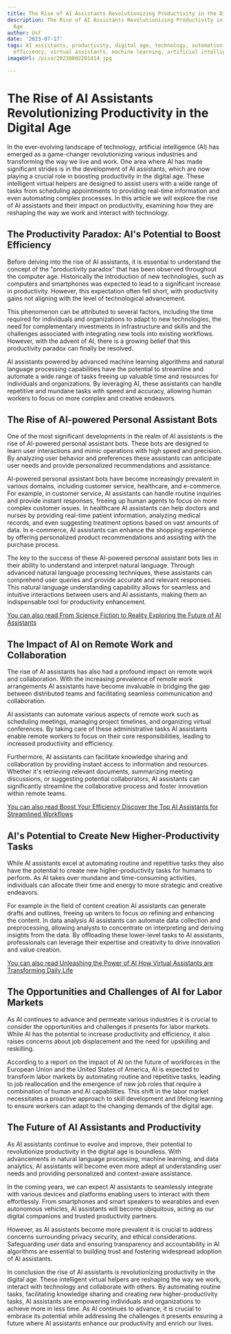 ```yaml
---
title: The Rise of AI Assistants Revolutionizing Productivity in the Digital Age
description: The Rise of AI Assistants Revolutionizing Productivity in the Digital
  Age
author: Usf
date: '2023-07-17'
tags: AI assistants, productivity, digital age, technology, automation, innovation,
  efficiency, virtual assistants, machine learning, artificial intelligence
imageUrl: /pixa/20230802201414.jpg

---
```

# The Rise of AI Assistants Revolutionizing Productivity in the Digital Age

In the ever-evolving landscape of technology,  artificial intelligence (AI) has emerged as a game-changer revolutionizing  various industries and transforming the way we live and work. One area  where AI has made significant strides is in the development of  AI assistants, which are now  playing  a crucial role in boosting productivity in the digital age.  These intelligent virtual helpers are designed to assist users with a wide range of tasks from scheduling appointments to providing real-time information  and even automating complex processes. In this article we will explore the rise of AI assistants and  their impact on productivity, examining how they are reshaping the way  we work and interact with technology.

## The Productivity Paradox: AI's Potential to Boost Efficiency

Before  delving into the rise of AI assistants,  it is essential to understand  the concept of the "productivity paradox" that has  been observed throughout  the computer age. Historically the introduction  of new technologies, such as computers  and smartphones was expected to lead to  a significant  increase in productivity.  However, this expectation often  fell  short, with productivity gains not aligning with the level  of technological advancement.

This  phenomenon can be attributed to several factors, including the time required for individuals and organizations  to adapt to new  technologies, the need for complementary investments in infrastructure and  skills and the challenges associated  with integrating new tools into existing  workflows. However, with the advent of AI, there is a growing belief that this productivity paradox can finally be resolved.

AI assistants powered by advanced machine learning algorithms  and natural language processing capabilities have the potential to streamline and automate a wide range of tasks  freeing up  valuable time and resources for individuals and organizations. By leveraging AI, these  assistants can  handle repetitive and mundane tasks with speed and accuracy, allowing human workers to focus on more complex and creative endeavors.

##  The Rise of AI-powered Personal  Assistant Bots

One of the most significant developments in the realm of AI assistants is the rise of AI-powered personal  assistant bots. These bots  are designed to learn user interactions and  mimic operations with high speed and precision. By analyzing user behavior and preferences these assistants can anticipate user needs and provide personalized recommendations and  assistance.

AI-powered personal assistant bots have become increasingly prevalent in various domains,  including customer service, healthcare, and e-commerce. For example, in customer service, AI assistants can handle routine inquiries and provide  instant responses, freeing up human agents to focus on more complex customer issues. In healthcare AI assistants can help doctors and nurses by providing real-time patient information, analyzing  medical records, and even suggesting treatment  options  based on vast amounts of data. In e-commerce, AI  assistants can enhance the shopping experience  by offering personalized product recommendations and assisting  with the purchase process.

The key to the  success of these AI-powered personal assistant bots lies in their ability to understand and interpret  natural language. Through advanced natural language processing techniques, these assistants can comprehend user queries and provide accurate and relevant responses. This natural language understanding capability allows for seamless and intuitive interactions between users  and AI assistants, making  them an indispensable tool for productivity enhancement.

[You can also read From Science  Fiction to Reality Exploring the Future of  AI Assistants](From%20Science%20Fiction%20to%20Reality%20Exploring%20the%20Future%20of%20AI%20Assistants)


## The Impact of AI on Remote Work and Collaboration

The rise of AI assistants  has also had a profound impact on remote  work and collaboration. With the  increasing prevalence of remote work arrangements AI assistants  have  become invaluable in bridging the gap between distributed  teams and facilitating seamless communication and collaboration.

AI assistants can automate various aspects of remote work such as scheduling meetings, managing project timelines, and organizing virtual conferences. By taking care  of these administrative tasks AI assistants  enable remote workers to focus  on their core responsibilities, leading to increased  productivity and efficiency.

Furthermore, AI assistants  can facilitate knowledge sharing and collaboration by providing instant access to information and resources. Whether it's retrieving relevant documents, summarizing meeting discussions, or suggesting potential collaborators, AI  assistants can significantly streamline the collaborative process and foster innovation within remote teams.

[You can  also read Boost Your Efficiency Discover the Top AI Assistants for Streamlined Workflows](Boost%20Your%20Efficiency%20Discover%20the%20Top%20AI%20Assistants%20for%20Streamlined%20Workflows)


## AI's Potential to Create New Higher-Productivity Tasks

While AI assistants excel at automating routine and repetitive tasks they also have the potential to create new higher-productivity tasks for humans to perform. As AI takes over mundane and time-consuming activities, individuals can allocate their time and energy to more strategic and creative endeavors.

For example in  the field of content creation  AI assistants can generate drafts and outlines, freeing up writers to focus on  refining and enhancing the content.  In data analysis AI assistants can automate data collection and preprocessing, allowing analysts to concentrate on interpreting and deriving insights from the data. By offloading these  lower-level tasks to AI assistants, professionals can  leverage their expertise and creativity to drive innovation and value creation.

[You can also read Unleashing  the Power of AI How  Virtual Assistants are Transforming Daily Life](Unleashing%20the%20Power%20of%20AI%20How%20Virtual%20Assistants%20are%20Transforming%20Daily%20Life)


## The Opportunities and Challenges of AI for Labor Markets

As  AI continues to advance and  permeate various industries  it is crucial to consider the opportunities and challenges it presents for labor markets. While AI has the potential to increase productivity and efficiency, it also raises concerns  about job displacement and the need for upskilling and reskilling.

According to a report on the impact of AI on the future of workforces  in the European Union  and the  United States of America, AI is expected to transform labor markets by automating routine and  repetitive tasks,  leading to job reallocation and the emergence of  new job  roles that  require a combination of human and AI capabilities. This shift in  the labor  market necessitates a  proactive approach to skill development and lifelong learning to ensure workers can adapt to the changing demands of the digital age.

## The Future of AI Assistants and  Productivity

As AI assistants  continue to evolve and improve, their potential to revolutionize productivity in the digital age is boundless. With advancements in natural language processing,  machine learning,  and  data  analytics,  AI assistants will become even more adept at understanding user needs and providing personalized and  context-aware assistance.

In the coming  years, we can expect AI assistants to seamlessly integrate with various devices and platforms enabling users to interact with them effortlessly. From smartphones and smart speakers to wearables and even autonomous vehicles, AI assistants will become  ubiquitous, acting as our  digital companions  and trusted productivity  partners.

However, as AI  assistants become more  prevalent it is crucial to address concerns surrounding privacy security, and ethical considerations. Safeguarding user data and  ensuring transparency and accountability in AI algorithms are essential to building trust and fostering widespread adoption of AI assistants.

In  conclusion the rise  of AI assistants is revolutionizing productivity in  the digital age. These intelligent virtual helpers are reshaping the way we work, interact  with technology and collaborate with  others.  By  automating routine tasks, facilitating knowledge sharing  and creating new higher-productivity tasks, AI assistants are empowering individuals and organizations to achieve  more in less time. As AI continues to advance, it is crucial to embrace its  potential while  addressing the challenges it presents  ensuring a future where AI assistants enhance our productivity and enrich our lives.